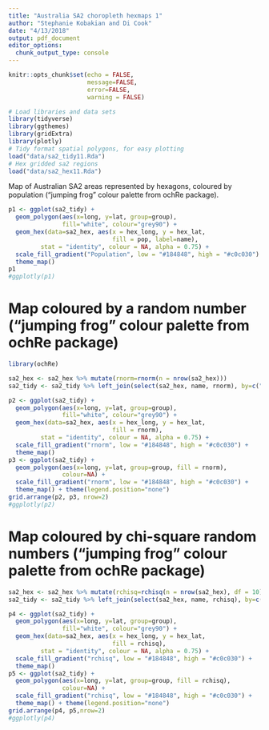 ```yaml
---
title: "Australia SA2 choropleth hexmaps 1"
author: "Stephanie Kobakian and Di Cook"
date: "4/13/2018"
output: pdf_document
editor_options: 
  chunk_output_type: console
---
```


```r
knitr::opts_chunk$set(echo = FALSE, 
                      message=FALSE, 
                      error=FALSE, 
                      warning = FALSE)
```


```r
# Load libraries and data sets
library(tidyverse)
library(ggthemes)
library(gridExtra)
library(plotly)
# Tidy format spatial polygons, for easy plotting
load("data/sa2_tidy11.Rda")
# Hex gridded sa2 regions
load("data/sa2_hex11.Rda")
```
 

Map of Australian SA2 areas represented by hexagons, coloured by population ("jumping frog" colour palette from ochRe package).

```r
p1 <- ggplot(sa2_tidy) +
  geom_polygon(aes(x=long, y=lat, group=group),
               fill="white", colour="grey90") +
  geom_hex(data=sa2_hex, aes(x = hex_long, y = hex_lat,
                             fill = pop, label=name),
         stat = "identity", colour = NA, alpha = 0.75) +
  scale_fill_gradient("Population", low = "#184848", high = "#c0c030") +
  theme_map()
p1
#ggplotly(p1)
```


# Map coloured by a random number ("jumping frog" colour palette from ochRe package)

```r
library(ochRe)

sa2_hex <- sa2_hex %>% mutate(rnorm=rnorm(n = nrow(sa2_hex)))
sa2_tidy <- sa2_tidy %>% left_join(select(sa2_hex, name, rnorm), by=c("SA2_NAME11"="name"))

p2 <- ggplot(sa2_tidy) +
  geom_polygon(aes(x=long, y=lat, group=group),
               fill="white", colour="grey90") +
  geom_hex(data=sa2_hex, aes(x = hex_long, y = hex_lat,
                             fill = rnorm),
         stat = "identity", colour = NA, alpha = 0.75) +
  scale_fill_gradient("rnorm", low = "#184848", high = "#c0c030") +
  theme_map()
p3 <- ggplot(sa2_tidy) +
  geom_polygon(aes(x=long, y=lat, group=group, fill = rnorm),
               colour=NA) +
  scale_fill_gradient("rnorm", low = "#184848", high = "#c0c030") +
  theme_map() + theme(legend.position="none")
grid.arrange(p2, p3, nrow=2)
#ggplotly(p2)
```



# Map coloured by chi-square random numbers ("jumping frog" colour palette from ochRe package)

```r

sa2_hex <- sa2_hex %>% mutate(rchisq=rchisq(n = nrow(sa2_hex), df = 10))
sa2_tidy <- sa2_tidy %>% left_join(select(sa2_hex, name, rchisq), by=c("SA2_NAME11"="name"))

p4 <- ggplot(sa2_tidy) +
  geom_polygon(aes(x=long, y=lat, group=group),
               fill="white", colour="grey90") +
  geom_hex(data=sa2_hex, aes(x = hex_long, y = hex_lat,
                             fill = rchisq),
         stat = "identity", colour = NA, alpha = 0.75) +
  scale_fill_gradient("rchisq", low = "#184848", high = "#c0c030") +
  theme_map()
p5 <- ggplot(sa2_tidy) +
  geom_polygon(aes(x=long, y=lat, group=group, fill = rchisq),
               colour=NA) +
  scale_fill_gradient("rchisq", low = "#184848", high = "#c0c030") +
  theme_map() + theme(legend.position="none")
grid.arrange(p4, p5,nrow=2)
#ggplotly(p4)
```